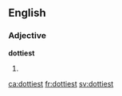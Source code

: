 ==English==

===Adjective===
'''dottiest'''

# {{en-superlative of|dotty}}

[[ca:dottiest]]
[[fr:dottiest]]
[[sv:dottiest]]